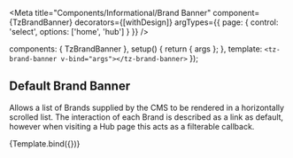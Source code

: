 

<Meta
  title="Components/Informational/Brand Banner"
  component={TzBrandBanner}
  decorators={[withDesign]}
  argTypes={{
    page: { control: 'select', options: ['home', 'hub'] }
  }}
/>

  components: { TzBrandBanner },
  setup() {
    return { args };
  },
  template: `<tz-brand-banner v-bind="args"></tz-brand-banner>`
});

## Default Brand Banner

Allows a list of Brands supplied by the CMS to be rendered in a horizontally scrolled list.
The interaction of each Brand is described as a link as default, however when visiting a Hub page this acts as a filterable
callback.

<Canvas withSource="open">
  <Story
    name="Brands"
    args={{
      brands: brandData
    }}
    parameters={{
      design: {
        type: 'figma',
        url: 'https://www.figma.com/file/TU7n3pEHWIV5rWZUcUboOP/Ready-for-dev?node-id=1644%3A13692'
      }
    }}
  >
    {Template.bind({})}
  </Story>
</Canvas>

<ArgsTable story="Brands" />

